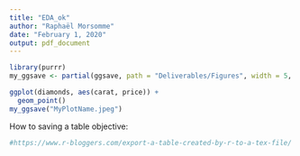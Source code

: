 ```yaml
---
title: "EDA_ok"
author: "Raphaël Morsomme"
date: "February 1, 2020"
output: pdf_document
---
```


```r
library(purrr)
my_ggsave <- partial(ggsave, path = "Deliverables/Figures", width = 5, height = 3.5)
```


```r
ggplot(diamonds, aes(carat, price)) +
  geom_point()
my_ggsave("MyPlotName.jpeg")
```

How to saving a table objective:

```r
#https://www.r-bloggers.com/export-a-table-created-by-r-to-a-tex-file/
```

